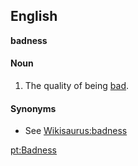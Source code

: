 ==English==
'''badness'''
====Noun====
#The quality of being [[bad]].

====Synonyms====
*See [[Wikisaurus:badness]]

[[pt:Badness]]